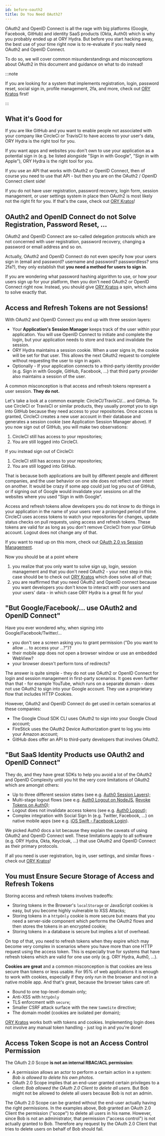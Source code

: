 ```yaml
---
id: before-oauth2
title: Do You Need OAuth2?
---
```


OAuth2 and OpenID Connect is all the rage with big platforms (Google, Facebook,
GitHub) and identity SaaS products (Okta, Auth0) which is why you probably ended
up at ORY Hydra. But before you start hacking away, the best use of your time
right now is to re-evaluate if you really need OAuth2 and OpenID Connect.

To do so, we will cover common misunderstandings and misconceptions about OAuth2
in this document and guidance on what to do instead!

:::note

If you are looking for a system that implements registration, login, password
reset, social sign in, profile management, 2fa, and more, check out
[ORY Kratos](https://www.ory.sh/kratos) first!

:::

## What it's Good for

If you are like GitHub and you want to enable people not associated with your
company like CircleCi or TravisCI to have access to your user's data, ORY Hydra
is the right tool for you.

If you want apps and websites you don't own to use your application as a
potential sign in (e.g. be listed alongside "Sign in with Google", "Sign in with
Apple"), ORY Hydra is the right tool for you.

If you use an API that works with OAuth2 or OpenID Connect, then of course you
need to use that API - but then you are on the OAuth2 / OpenID Connect client
side!

If you do not have user registration, password recovery, login form, session
management, or user settings system in place then OAuth2 is most likely not the
right fit for you. If that's the case, check out
[ORY Kratos](https://www.ory.sh/kratos/)!

## OAuth2 and OpenID Connect do not Solve Registration, Password Reset, ...

OAuth2 and OpenID Connect are so-called delegation protocols which are not
concerned with user registration, password recovery, changing a password or
email address and so on.

Actually, OAuth2 and OpenID Connect do not even specify how your users sign in
(email and password? username and password? passwordless? sms 2fa?), they only
establish that **you need a method for users to sign in**.

If you are wondering what password hashing algorithm to use, or how your users
sign up for your platform, then you don't need OAuth2 or OpenID Connect right
now. Instead, you should give [ORY Kratos](https://www.ory.sh/kratos/) a spin,
which aims to solve exactly that.

## Access and Refresh Tokens are not Sessions!

With OAuth2 and OpenID Connect you end up with three session layers:

- Your **Application's Session Manager** keeps track of the user within your
  application. You will use OpenID Connect to initiate and complete the login,
  but your application needs to store and track and invalidate the session.
- ORY Hydra maintains a session cookie. When a user signs in, the cookie will be
  set for that user. This allows the next OAuth2 request to complete without
  requesting the user to sign in again.
- Optionally - If your application connects to a third-party identity provider
  (e.g. Sign in with Google, GitHub, Facebook, ...) that third party provider
  also maintains a session of the user.

A common misconception is that access and refresh tokens represent a user
session. **They do not.**

Let's take a look at a common example: CircleCI/TravisCI/... and GitHub. To use
CircleCI or TravisCI or similar products, they usually prompt you to sign into
GitHub because they need access to your repositories. Once access is granted,
CircleCI creates a new user account in their database and generates a session
cookie (see Application Session Manager above). If you now sign out of GitHub,
you will make two observations:

1. CircleCI still has access to your repositories;
2. You are still logged into CircleCI.

If you instead sign out of CircleCI:

1. CircleCI still has access to your repositories;
2. You are still logged into GitHub.

That is because both applications are built by different people and different
companies, and the user behavior on one site does not reflect user intent on
another. It would be crazy if some app could just log you out of GitHub, or if
signing out of Google would invalidate your sessions on all the websites where
you used "Sign in with Google".

Access and refresh tokens allow developers you do not know to do things in your
application in the name of your users over a prolonged period of time. CircleCI
uses access tokens to watch your repositories for changes, update status checks
on pull requests, using access and refresh tokens. These tokens are valid for as
long as you don't remove CircleCI from your GitHub account. Logout does not
change any of that.

If you want to read up on this more, check out
[OAuth 2.0 vs Session Management](https://dzone.com/articles/oauth-20-vs-session-management).

Now you should be at a point where

1. you realize that you only want to solve sign up, login, session management
   and that you don't need OAuth2 - your next step in this case should be to
   check out [ORY Kratos](https://www.ory.sh/kratos/) which does solve all of
   that;
2. you are reaffirmed that you need OAuth2 and OpenID connect because you want
   developers you don't know to interact with your users and your users' data -
   in which case ORY Hydra is a great fit for you!

## "But Google/Facebook/... use OAuth2 and OpenID Connect"

Have you ever wondered why, when signing into Google/Facebook/Twitter/...

- you don't see a screen asking you to grant permission ("Do you want to allow
  ... to access your ...?")?
- their mobile app does not open a browser window or use an embedded WebView?
- your browser doesn't perform tons of redirects?

The answer is quite simple - they do not use OAuth2 or OpenID Connect for login
and session management in first-party scenarios. It goes even further than
that - for example YouTube, which runs on a separate domain - does not use
OAuth2 to sign into your Google account. They use a proprietary flow that
includes HTTP Cookies.

However, OAuth2 and OpenID Connect do get used in certain scenarios at these
companies:

- The Google Cloud SDK CLI uses OAuth2 to sign into your Google Cloud account;
- FireStick uses the OAuth2 Device Authorization grant to log you into your
  Amazon account;
- GitHub does offer an API to third-party developers that involves OAuth2.

## "But SaaS Identity Products use OAuth2 and OpenID Connect"

They do, and they have great SDKs to help you avoid a lot of the OAuth2 and
OpenID Complexity until you hit the very core limitations of OAuth2 which are
amongst others:

- Up to three different session states (see e.g.
  [Auth0 Session Layers](https://auth0.com/docs/sessions/concepts/session-layers));
- Multi-stage logout flows (see e.g.
  [Auth0 Logout on NodeJS](https://auth0.com/docs/quickstart/webapp/nodejs),
  [Revoke Tokens on Auth0](https://auth0.com/docs/tokens/guides/revoke-tokens));
- Logout does not invalidate access tokens (see e.g.
  [Auth0 Logout](https://auth0.com/docs/logout));
- Complex integration with Social Sign In (e.g. Twitter, Facebook, ...) on
  native mobile apps (see e.g.
  [iOS Swift - Facebook Login](https://auth0.com/docs/quickstart/native/ios-swift-facebook-login#before-you-start)).

We picked Auth0 docs a lot because they explain the caveats of using OAuth2 and
OpenID Connect well. These limitations apply to all software (e.g. ORY Hydra,
Okta, Keycloak, ...) that use OAuth2 and OpenID Connect as their primary
protocols.

If all you need is user registration, log in, user settings, and similar flows -
check out [ORY Kratos](https://www.ory.sh/kratos/)!

## You must Ensure Secure Storage of Access and Refresh Tokens

Storing access and refresh tokens involves tradeoffs:

- Storing tokens in the Browser's `localStorage` or JavaScript cookies is easy,
  but you become highly vulnerable to XSS Attacks;
- Storing tokens in a `httpOnly` cookie is more secure but means that you need a
  server-side component which performs the OAuth2 flows and then stores the
  tokens in an encrypted cookie;
- Storing tokens in a database is secure but implies a lot of overhead.

On top of that, you need to refresh tokens when they expire which may become
very complex in scenarios where you have more than one HTTP request using the
access token. This is especially true for systems that have refresh tokens which
are valid for one use only (e.g. ORY Hydra, Auth0, ...).

**Cookies are great** and a common misconception is that cookies are less secure
than tokens or less usable. For 95% of web applications it is enough to work
with cookies, especially if they only run in the browser and not in a native
mobile app. And that's great, because the browser takes care of:

- Bound to one top-level-domain only;
- Anti-XSS with `httpOnly`
- TLS enforcment with `secure`;
- Smaller CSRF attack surface with the new `SameSite` directive;
- The domain model (cookies are isolated per domain);

[ORY Kratos](https://www.ory.sh/kratos/) works both with tokens and cookies.
Implementing login does not involve any manual token handling - just log in and
you're done!

## Access Token Scope is not an Access Control Permission

The OAuth 2.0 Scope **is not an internal RBAC/ACL permission**:

- A permission allows an actor to perform a certain action in a system: _Bob is
  allowed to delete his own photos_.
- OAuth 2.0 Scope implies that an end-user granted certain privileges to a
  client: _Bob allowed the OAuth 2.0 Client to delete all users_. But Bob might
  not be allowed to delete all users because Bob is not an admin.

The OAuth 2.0 Scope can be granted without the end-user actually having the
right permissions. In the examples above, Bob granted an OAuth 2.0 Client the
permission ("scope") to delete all users in his name. However, since Bob is not
an administrator, that permission ("access control") is not actually granted to
Bob. Therefore any request by the OAuth 2.0 Client that tries to delete users on
behalf of Bob should fail.
